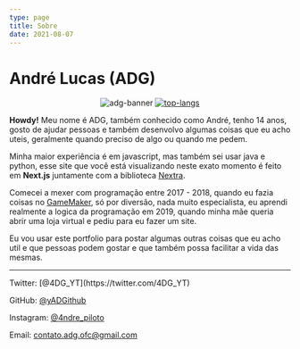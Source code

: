 ```yaml
---
type: page
title: Sobre
date: 2021-08-07
---
```


# André Lucas (ADG)

<script src="https://kit.fontawesome.com/839a5d55e9.js" crossOrigin="anonymous"></script>

<p align="center">
    <img src="https://cardivo.vercel.app/api?name=ADG&description=Hello%20my%20name%20is%20ADG%20I%20am%20a%20JavaScript%20programmer&image=https://avatars.githubusercontent.com/u/65923257?v=4&site=https://adgdev.me&github=andrelucaas&instagram=4ndre_piloto&twitter=4DG_YT" alt="adg-banner"/>
    <a href='https://discord.com/users/726449359167684734'><img src="https://discord.c99.nl/widget/theme-3/726449359167684734.png" alt="top-langs"/></a>
</p>

**Howdy!** Meu nome é ADG, também conhecido como André, tenho 14 anos, gosto de ajudar pessoas e também desenvolvo algumas coisas que eu acho uteis, geralmente quando preciso de algo ou quando me pedem.

Minha maior experiência é em javascript, mas também sei usar java e python, esse site que você está visualizando neste exato momento é feito em **Next.js** juntamente com a biblioteca [Nextra](https://nextra.vercel.app/).

Comecei a mexer com programação entre 2017 - 2018, quando eu fazia coisas no [GameMaker](https://www.yoyogames.com/pt-BR/gamemaker), só por diversão, nada muito especialista, eu aprendi realmente a logica da programação em 2019, quando minha mãe queria abrir uma loja virtual e pediu para eu fazer um site.

Eu vou usar este portfolio para postar algumas outras coisas que eu acho util e que pessoas podem gostar e que também possa facilitar a vida das mesmas.

---

<div>
  <i className="fab fa-twitter"></i> Twitter: [@4DG_YT](https://twitter.com/4DG_YT)

  <i className="fab fa-github"></i> GitHub: [@yADGithub](https://github.com/yADGithub)

  <i className="fab fa-instagram"></i> Instagram: [@4ndre_piloto](https://instagram.com/4ndre_piloto)

  <i className="fas fa-mail-bulk"></i> Email: [contato.adg.ofc@gmail.com](mailto:contato.adg.ofc@gmail.com)
</div>
